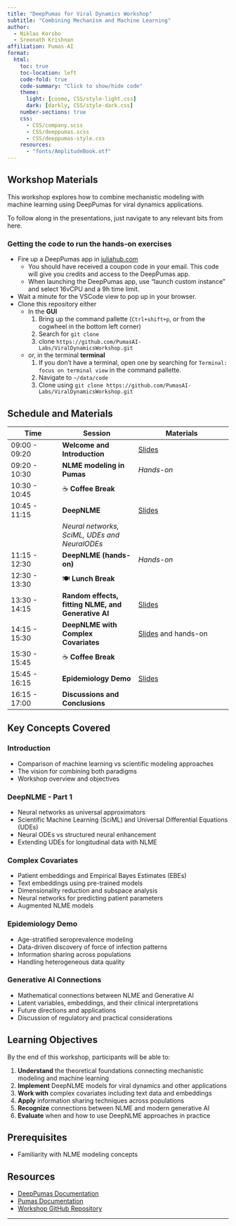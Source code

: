 ```yaml
---
title: "DeepPumas for Viral Dynamics Workshop"
subtitle: "Combining Mechanism and Machine Learning"
author:
  - Niklas Korsbo
  - Sreenath Krishnan
affiliation: Pumas-AI
format:
  html:
    toc: true
    toc-location: left
    code-fold: true
    code-summary: "Click to show/hide code"
    theme: 
      light: [cosmo, CSS/style-light.css]
      dark: [darkly, CSS/style-dark.css]
    number-sections: true
    css: 
      - CSS/company.scss
      - CSS/deeppumas.scss
      - CSS/deeppumas-style.css
    resources:
      - "fonts/AmplitudeBook.otf"
---
```



## Workshop Materials

This workshop explores how to combine mechanistic modeling with machine learning using DeepPumas for viral dynamics applications.

To follow along in the presentations, just navigate to any relevant bits from here.

### Getting the code to run the hands-on exercises

- Fire up a DeepPumas app in [juliahub.com](https://juliahub.com/)
  - You should have received a coupon code in your email. This code will give you credits and access to the DeepPumas app.
  - When launching the DeepPumas app, use "launch custom instance" and select 16vCPU and a 9h time limit.
- Wait a minute for the VSCode view to pop up in your browser.
- Clone this repository either
  - In the **GUI**
    1. Bring up the command pallette (`Ctrl+shift+p`, or from the cogwheel in the bottom left corner)
    1. Search for `git clone`
    1. clone `https://github.com/PumasAI-Labs/ViralDynamicsWorkshop.git`
  - or, in the terminal **terminal**
    1. If you don't have a terminal, open one by searching for `Terminal: focus on terminal view` in the command pallette.
    1. Navigate to `~/data/code`
    1. Clone using `git clone https://github.com/PumasAI-Labs/ViralDynamicsWorkshop.git` 


## Schedule and Materials

| Time | Session | Materials |
|------|---------|-----------|
| 09:00 - 09:20 | **Welcome and Introduction** | [Slides](01-introduction.html) |
| 09:20 - 10:30 | **NLME modeling in Pumas** | *Hands-on* |
| 10:30 - 10:45 | ☕ **Coffee Break** | |
| 10:45 - 11:15 | **DeepNLME** | [Slides](02-deepnlme-part1.html) |
| | *Neural networks, SciML, UDEs and NeuralODEs* | |
| 11:15 - 12:30 | **DeepNLME (hands-on)** | *Hands-on* |
| 12:30 - 13:30 | 🍽️ **Lunch Break** | |
| 13:30 - 14:15 | **Random effects, fitting NLME, and Generative AI** | [Slides](03-random-effects-revisited.html) |
| 14:15 - 15:30 | **DeepNLME with Complex Covariates** | [Slides](04-complex-covariates.html) and hands-on |
| 15:30 - 15:45 | ☕ **Coffee Break** | |
| 15:45 - 16:15 | **Epidemiology Demo** | [Slides](05-epidemiology-demo.html) |
| 16:15 - 17:00 | **Discussions and Conclusions** |  |

## Key Concepts Covered

### Introduction
- Comparison of machine learning vs scientific modeling approaches
- The vision for combining both paradigms
- Workshop overview and objectives

### DeepNLME - Part 1  
- Neural networks as universal approximators
- Scientific Machine Learning (SciML) and Universal Differential Equations (UDEs)
- Neural ODEs vs structured neural enhancement
- Extending UDEs for longitudinal data with NLME

### Complex Covariates
- Patient embeddings and Empirical Bayes Estimates (EBEs)
- Text embeddings using pre-trained models
- Dimensionality reduction and subspace analysis
- Neural networks for predicting patient parameters
- Augmented NLME models

### Epidemiology Demo
- Age-stratified seroprevalence modeling
- Data-driven discovery of force of infection patterns
- Information sharing across populations
- Handling heterogeneous data quality

### Generative AI Connections
- Mathematical connections between NLME and Generative AI
- Latent variables, embeddings, and their clinical interpretations
- Future directions and applications
- Discussion of regulatory and practical considerations

## Learning Objectives

By the end of this workshop, participants will be able to:

1. **Understand** the theoretical foundations connecting mechanistic modeling and machine learning
2. **Implement** DeepNLME models for viral dynamics and other applications  
3. **Work with** complex covariates including text data and embeddings
4. **Apply** information sharing techniques across populations
5. **Recognize** connections between NLME and modern generative AI
6. **Evaluate** when and how to use DeepNLME approaches in practice

## Prerequisites

- Familiarity with NLME modeling concepts

## Resources

- [DeepPumas Documentation](https://docs.pumas.ai/dev/DeepPumas/overview/)
- [Pumas Documentation](https://docs.pumas.ai/)
- [Workshop GitHub Repository](https://github.com/PumasAI-Labs/ViralDynamicsWorkshop)

---